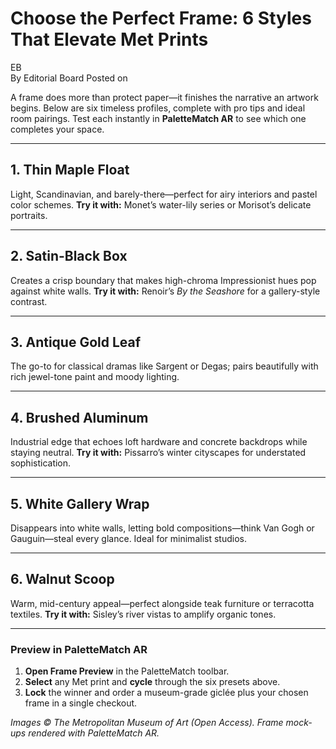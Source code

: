 
# Choose the Perfect Frame: 6 Styles That Elevate Met Prints

<div className="mb-6 flex items-center gap-4">
  <Avatar>
    <AvatarImage src="/avatar.png" alt="Editorial Board" />
    <AvatarFallback>EB</AvatarFallback>
  </Avatar>

  <div>
    <span className="font-semibold">By Editorial Board</span>
    <span className="block text-sm text-muted-foreground">
      Posted on <DateFormatter dateString="2025-05-06T00:00:00.000Z" />
    </span>
  </div>
</div>

A frame does more than protect paper—it finishes the narrative an artwork begins. Below are six timeless profiles, complete with pro tips and ideal room pairings. Test each instantly in **PaletteMatch AR** to see which one completes your space.

---

## 1. Thin Maple Float

Light, Scandinavian, and barely-there—perfect for airy interiors and pastel color schemes.
**Try it with:** Monet’s water-lily series or Morisot’s delicate portraits.

---

## 2. Satin-Black Box

Creates a crisp boundary that makes high-chroma Impressionist hues pop against white walls.
**Try it with:** Renoir’s *By the Seashore* for a gallery-style contrast.

---

## 3. Antique Gold Leaf

The go-to for classical dramas like Sargent or Degas; pairs beautifully with rich jewel-tone paint and moody lighting.

---

## 4. Brushed Aluminum

Industrial edge that echoes loft hardware and concrete backdrops while staying neutral.
**Try it with:** Pissarro’s winter cityscapes for understated sophistication.

---

## 5. White Gallery Wrap

Disappears into white walls, letting bold compositions—think Van Gogh or Gauguin—steal every glance. Ideal for minimalist studios.

---

## 6. Walnut Scoop

Warm, mid-century appeal—perfect alongside teak furniture or terracotta textiles.
**Try it with:** Sisley’s river vistas to amplify organic tones.

---

### Preview in PaletteMatch AR

1. **Open Frame Preview** in the PaletteMatch toolbar.
2. **Select** any Met print and **cycle** through the six presets above.
3. **Lock** the winner and order a museum-grade giclée plus your chosen frame in a single checkout.

*Images © The Metropolitan Museum of Art (Open Access). Frame mock-ups rendered with PaletteMatch AR.*
